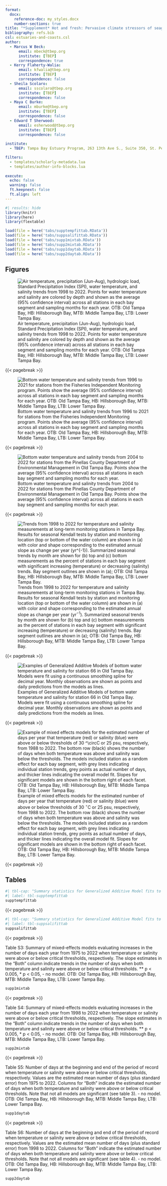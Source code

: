```yaml
---
format: 
  docx:
    reference-doc: my_styles.docx
    number-sections: true
title: "*Supplement* Hot and fresh: Pervasive climate stressors of seagrass in a large Gulf coast estuary"
bibliography: refs.bib
csl: estuaries-and-coasts.csl
author:
  - Marcus W Beck:
      email: mbeck@tbep.org
      institute: [TBEP]
      correspondence: true
  - Kerry Flaherty-Walia:
      email: kfwalia@tbep.org
      institute: [TBEP]
      correspondence: false
  - Sheila Scolaro:
      email: sscolaro@tbep.org
      institute: [TBEP]
      correspondence: false
  - Maya C Burke:
      email: mburke@tbep.org
      institute: [TBEP]
      correspondence: false
  - Edward T Sherwood:
      email: esherwood@tbep.org
      institute: [TBEP]
      correspondence: false
  
institute:
  - TBEP: Tampa Bay Estuary Program, 263 13th Ave S., Suite 350, St. Petersburg, Florida 33701 USA

filters: 
  - templates/scholarly-metadata.lua
  - templates/author-info-blocks.lua
  
execute: 
  echo: false
  warning: false
  ft.keepnext: false
  ft.align: left
---
```


```r
#| results: hide
library(knitr)
library(here)
library(flextable)

load(file = here('tabs/supptempfittab.RData'))
load(file = here('tabs/suppsalifittab.RData'))
load(file = here('tabs/supp1mixtab.RData'))
load(file = here('tabs/supp2mixtab.RData'))
load(file = here('tabs/supp1daytab.RData'))
load(file = here('tabs/supp2daytab.RData'))
```

## Figures {.unnumbered}

![Air temperature, precipitation (Jun-Aug), hydrologic load, Standard Precipitation Index (SPI), water temperature, and salinity trends from 1998 to 2022. Points for water temperature and salinity are colored by depth and shown as the average (95% confidence interval) across all stations in each bay segment and sampling months for each year. OTB: Old Tampa Bay, HB: Hillsborough Bay, MTB: Middle Tampa Bay, LTB: Lower Tampa Bay.](figs/suppmeteowqraw.png){#fig-suppmeteowqraw}

{{< pagebreak >}}

![Bottom water temperature and salinity trends from 1996 to 2021 for stations from the Fisheries Independent Monitoring program. Points show the average (95% confidence interval) across all stations in each bay segment and sampling months for each year. OTB: Old Tampa Bay, HB: Hillsborough Bay, MTB: Middle Tampa Bay, LTB: Lower Tampa Bay.](figs/suppfimtrnds.png){#fig-suppfimtrnds}

{{< pagebreak >}}

![Bottom water temperature and salinity trends from 2004 to 2022 for stations from the Pinellas County Department of Environmental Management in Old Tampa Bay. Points show the average (95% confidence interval) across all stations in each bay segment and sampling months for each year.](figs/supppincotrnds.png){#fig-supppincotrnds}

{{< pagebreak >}}

![Trends from 1998 to 2022 for temperature and salinity measurements at long-term monitoring stations in Tampa Bay. Results for seasonal Kendall tests by station and monitoring location (top or bottom of the water column) are shown in (a) with color and shape corresponding to the estimated annual slope as change per year (yr$^{-1}$). Summarized seasonal trends by month are shown for (b) top and (c) bottom measurements as the percent of stations in each bay segment with significant increasing (temperature) or decreasing (salinity) trends. Bay segment outlines are shown in (a); OTB: Old Tampa Bay, HB: Hillsborough Bay, MTB: Middle Tampa Bay, LTB: Lower Tampa Bay.](figs/suppkendall.png){#fig-suppkendall}

{{< pagebreak >}}

<!-- ![Relationship between water temperature and discharge in the Hillsborough River (USGS gage 02303000) over time. The relationship is shown for February (dry month) and August (wet month) grouped by historic (1975-1999) and contemporary (2000-2022) time periods. Regression lines with 95% confidence intervals for each temporal grouping are shown.](figs/suppflowtemp.png){#fig-suppflowtemp} -->

<!-- {{< pagebreak >}} -->

![Examples of Generalized Additive Models of bottom water temperature and salinity for station 66 in Old Tampa Bay.  Models were fit using a continuous smoothing spline for decimal year.  Monthly observations are shown as points and daily predictions from the models as lines.](figs/suppgamex.png){#fig-supgamex}

{{< pagebreak >}}

![Example of mixed effects models for the estimated number of days per year that temperature (red) or salinity (blue) were above or below thresholds of 30 $^\circ$C or 25 psu, respectively, from 1988 to 2022. The bottom row (black) shows the number of days when both temperature was above and salinity was below the thresholds. The models included station as a random effect for each bay segment, with grey lines indicating individual station trends, grey points as actual number of days, and thicker lines indicating the overall model fit. Slopes for significant models are shown in the bottom right of each facet. OTB: Old Tampa Bay, HB: Hillsborough Bay, MTB: Middle Tampa Bay, LTB: Lower Tampa Bay.](figs/suppmixeff.png){#fig-suppmixeff}

{{< pagebreak >}}

## Tables {.unnumbered}

```r
#| tbl-cap: "Summary statistics for Generalized Additive Model fits to bottom water temperature data at all stations in Tampa Bay monitored by the Environmental Protection Commission of Hillsborough County. Models were fit on monthly data from 1975 to 2022 using decimal year as the single predictor. Fit statistics are Akaike Information Criterion (AIC), Generalized Cross-Validation (GCV) scores, and R-squared values of observed to predicted. OTB: Old Tampa Bay, HB: Hillsborough Bay, MTB: Middle Tampa Bay, LTB: Lower Tampa Bay."
#| label: tbl-supptempfittab
supptempfittab
```

{{< pagebreak >}}

```r
#| tbl-cap: "Summary statistics for Generalized Additive Model fits to bottom salinity data at all stations in Tampa Bay monitored by the Environmental Protection Commission of Hillsborough County. Models were fit on monthly data from 1975 to 2022 using decimal year as the single predictor. Fit statistics are Akaike Information Criterion (AIC), Generalized Cross-Validation (GCV) scores, and R-squared values of observed to predicted. OTB: Old Tampa Bay, HB: Hillsborough Bay, MTB: Middle Tampa Bay, LTB: Lower Tampa Bay."
#| label: tbl-suppsalifittab
suppsalifittab
```

{{< pagebreak >}}

Table S3: Summary of mixed-effects models evaluating increases in the number of days each year from 1975 to 2022 when temperature or salinity were above or below critical thresholds, respectively. The slope estimates in the "Both" column indicate trends in the number of days when both temperature and salinity were above or below critical thresholds. \*\* p \< 0.005, \* p \< 0.05, - no model. OTB: Old Tampa Bay, HB: Hillsborough Bay, MTB: Middle Tampa Bay, LTB: Lower Tampa Bay.

```r
supp1mixtab
```

{{< pagebreak >}}

Table S4: Summary of mixed-effects models evaluating increases in the number of days each year from 1998 to 2022 when temperature or salinity were above or below critical thresholds, respectively. The slope estimates in the "Both" column indicate trends in the number of days when both temperature and salinity were above or below critical thresholds. \*\* p \< 0.005, \* p \< 0.05, - no model. OTB: Old Tampa Bay, HB: Hillsborough Bay, MTB: Middle Tampa Bay, LTB: Lower Tampa Bay.

```r
supp2mixtab
```

{{< pagebreak >}}

Table S5: Number of days at the beginning and end of the period of record when temperature or salinity were above or below critical thresholds, respectively. Values are the estimated mean number of days (plus standard error) from 1975 to 2022. Columns for "Both" indicate the estimated number of days when both temperature and salinity were above or below critical thresholds. Note that not all models are significant (see table 3). - no model. OTB: Old Tampa Bay, HB: Hillsborough Bay, MTB: Middle Tampa Bay, LTB: Lower Tampa Bay.

```r
supp1daytab
```

{{< pagebreak >}}

Table S6: Number of days at the beginning and end of the period of record when temperature or salinity were above or below critical thresholds, respectively. Values are the estimated mean number of days (plus standard error) from 1998 to 2022. Columns for "Both" indicate the estimated number of days when both temperature and salinity were above or below critical thresholds. Note that not all models are significant (see table 4). - no model. OTB: Old Tampa Bay, HB: Hillsborough Bay, MTB: Middle Tampa Bay, LTB: Lower Tampa Bay.

```r
supp2daytab
```